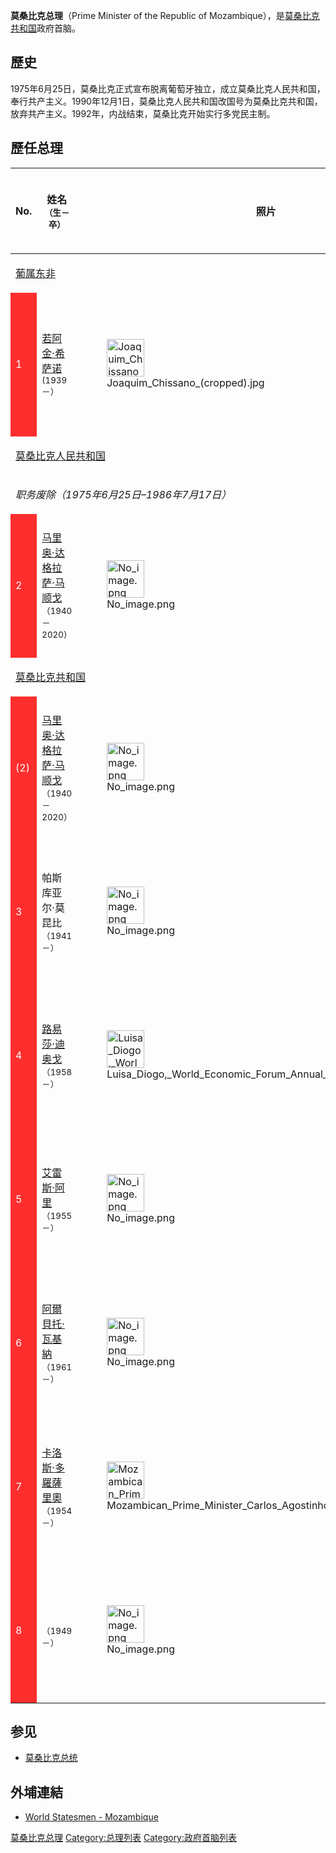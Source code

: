 '''莫桑比克总理'''（Prime Minister of the Republic of Mozambique），是[[莫桑比克共和国|莫桑比克共和国]]政府首脑。
{{Infobox Political post
|post            = 总理
|body            = 莫桑比克共和国
|insignia        = Emblem of Mozambique.svg
|insigniasize    = 125px
|insigniacaption = [[莫桑比克国徽|莫桑比克国徽]]
|nativename      = 
|image           = 
|imagesize       = 165px
|incumbent       = {{le|阿德里亚诺·马莱阿内|Adriano Maleiane}}
|incumbentsince  = 2022年3月3日
|style           = 
|residence       = 
|appointer       = [[菲利佩·紐西|菲利佩·紐西]],<br/>{{small|[[莫桑比克总统|莫桑比克总统]]}}
|termlength      = 
|formation       =1986年7月17日
|succession      = 
|inaugural       = [[马里奥·达格拉萨·马顺戈|马里奥·达格拉萨·马顺戈]]
|deputy          = 
|salary          = 
|website         = {{url|www.portaldogoverno.gov.mz}}
}}

==歷史==
1975年6月25日，莫桑比克正式宣布脱离葡萄牙独立，成立莫桑比克人民共和国，奉行共产主义。1990年12月1日，莫桑比克人民共和国改国号为莫桑比克共和国，放弃共产主义。1992年，内战结束，莫桑比克开始实行多党民主制。

==歷任总理==
{| class="wikitable" style="text-align:center"
|-- 
! No.
! 姓名<br><small>（生－卒）
! 照片
! 就任
! 退任
! 所属政党
! [[莫桑比克总统|总统]]
|- bgcolor="#ffffff"
! colspan="7" | [[葡属东非|葡属东非]]
|-
! style="background:#FE2E2E; color:white;"| 1
| [[若阿金·希萨诺|若阿金·希萨诺]]<br><small>(1939－）
| [[File:Joaquim_Chissano_(cropped).jpg|60px]]
| 1974年9月20日
| 1975年6月25日
| [[莫桑比克解放阵线|莫桑比克解放阵线]]
| 无
|- valign=top bgcolor="#ffffff"
! colspan="7"| [[莫桑比克人民共和国|莫桑比克人民共和国]]
|-
|colspan=7|''职务废除（1975年6月25日–1986年7月17日）''
|-
! style="background:#FE2E2E; color:white;"|2
| [[马里奥·达格拉萨·马顺戈|马里奥·达格拉萨·马顺戈]]<br><small>（1940－2020）
| [[File:No_image.png|60px]]
| 1986年7月17日
| 1990年12月1日
|  [[莫桑比克解放阵线|莫桑比克解放阵线]]
| [[File:Joaquim_Chissano_(cropped).jpg|60px]]<br />[[若阿金·希萨诺|若阿金·希萨诺]]
|- valign=top bgcolor="#ffffff"
! colspan="7"| [[莫桑比克共和国|莫桑比克共和国]]
|-
! style="background:#FE2E2E; color:white;"| (2)
| [[马里奥·达格拉萨·马顺戈|马里奥·达格拉萨·马顺戈]]<br><small>（1940－2020）
| [[File:No_image.png|60px]]
| 1990年12月1日
| 1994年12月16日
| 莫桑比克解放阵线
| rowspan="2"|[[File:Joaquim_Chissano_(cropped).jpg|60px]]<br />[[若阿金·希萨诺|若阿金·希萨诺]]	
|-
! style="background:#FE2E2E; color:white;"| 3
| 帕斯库亚尔·莫昆比<br><small>（1941－）
| [[File:No_image.png|60px]]
| 1994年12月16日
| 2004年2月17日
| 莫桑比克解放阵线	
|-
! style="background:#FE2E2E; color:white;"|4
| [[路易莎·迪奥戈|路易莎·迪奥戈]]<br><small>（1958－）
| [[File:Luisa_Diogo,_World_Economic_Forum_Annual_Meeting_2009_1.jpg|60px]]
| 2004年2月17日
| 2010年1月16日
| 莫桑比克解放阵线
| rowspan="3"|[[File:Armando_Guebuza,_President_of_Mozambique_(cropped).jpg|60px]]<br />[[阿曼多·格布扎|阿曼多·格布扎]]	
|-
! style="background:#FE2E2E; color:white;"| 5
| [[艾雷斯·阿里|艾雷斯·阿里]]<br><small>（1955－）
| [[File:No_image.png|60px]]
| 2010年1月16日
| 2012年10月8日
| 莫桑比克解放阵线	 
|-
! style="background:#FE2E2E; color:white;"| 6
| [[阿爾貝托·瓦基納|阿爾貝托·瓦基納]]<br><small>（1961－）
| [[File:No_image.png|60px]]
| 2012年10月8日
| 2015年1月17日
| 莫桑比克解放阵线	
|-
! style="background:#FE2E2E; color:white;"| 7
| [[卡洛斯·多羅薩里奧|卡洛斯·多羅薩里奧]]<br><small>（1954－）
| [[File:Mozambican_Prime_Minister_Carlos_Agostinho_do_Rosario.JPG|60px]]
| 2022年3月3日
| 現任
| 莫桑比克解放阵线
| rowspan="2"| [[File:Filipe_Nyusi_cropped.png|60px]]<br /> [[菲利佩·紐西|菲利佩·紐西]] 
|-
! style="background:#FE2E2E; color:white;"| 8
| {{le|阿德里亚诺·马莱阿内|Adriano Maleiane}}<br><small>（1949－）
| [[File:No_image.png|60px]]
| 2022年3月3日
| 現任
| 莫桑比克解放阵线
|}

== 参见 ==
* [[莫桑比克总统|莫桑比克总统]]

== 外埔連結 ==
*[http://www.worldstatesmen.org/Mozambique.htm World Statesmen - Mozambique] {{WebCite|url=https://www.webcitation.org/65PLc7SEJ?url=http://www.worldstatesmen.org/Mozambique.htm |date=20120212231514 |dateformat=iso }}

{{非洲政府首脑}}

[[Category:莫桑比克总理|]]
[[Category:总理列表|Category:总理列表]]
[[Category:政府首脑列表|Category:政府首脑列表]]